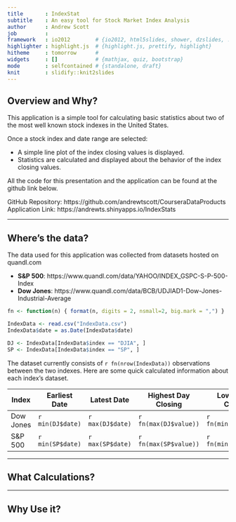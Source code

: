 ```yaml
---
title       : IndexStat
subtitle    : An easy tool for Stock Market Index Analysis
author      : Andrew Scott
job         : 
framework   : io2012        # {io2012, html5slides, shower, dzslides, ...}
highlighter : highlight.js  # {highlight.js, prettify, highlight}
hitheme     : tomorrow      # 
widgets     : []            # {mathjax, quiz, bootstrap}
mode        : selfcontained # {standalone, draft}
knit        : slidify::knit2slides
---
```


## Overview and Why?

This application is a simple tool for calculating basic statistics about two of the most well known stock indexes in the United States.

Once a stock index and date range are selected:

- A simple line plot of the index closing values is displayed.
- Statistics are calculated and displayed about the behavior of the index closing values.

All the code for this presentation and the application can be found at the github link below.

GitHub Repository: https://github.com/andrewtscott/CourseraDataProducts  
Application Link: https://andrewts.shinyapps.io/IndexStats


--- 

## Where's the data?

The data used for this application was collected from datasets hosted on quandl.com

-  **S&P 500**: https://www.quandl.com/data/YAHOO/INDEX_GSPC-S-P-500-Index
-  **Dow Jones**: https://www.quandl.com/data/BCB/UDJIAD1-Dow-Jones-Industrial-Average

```r
fn <- function(n) { format(n, digits = 2, nsmall=2, big.mark = ",") }

IndexData <- read.csv("IndexData.csv")
IndexData$date = as.Date(IndexData$date)

DJ <- IndexData[IndexData$index == "DJIA", ]
SP <- IndexData[IndexData$index == "SP", ]
```

The dataset currently consists of `r fn(nrow(IndexData))` observations between the two indexes. Here are some quick calculated information about each index's dataset.

Index     | Earliest Date    | Latest Date      | Highest Day Closing     | Lowest Day Closing     | Average
----------|------------------|------------------|-------------------------|------------------------|---------
Dow Jones | `r min(DJ$date)` | `r max(DJ$date)` | `r fn(max(DJ$value))`   | `r fn(min(DJ$value))`  | `r fn(mean(DJ$value))`
S&P 500   | `r min(SP$date)` | `r max(SP$date)` | `r fn(max(SP$value))`   | `r fn(min(SP$value))`  | `r fn(mean(SP$value))`

---

## What Calculations?

---

## Why Use it?




